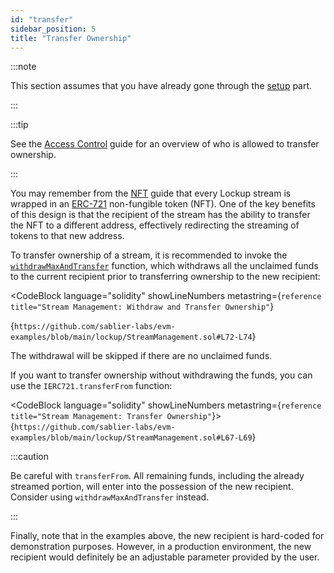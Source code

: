 ```yaml
---
id: "transfer"
sidebar_position: 5
title: "Transfer Ownership"
---
```



:::note

This section assumes that you have already gone through the [setup](/guides/lockup/examples/stream-management/setup)
part.

:::

:::tip

See the [Access Control](/reference/lockup/access-control) guide for an overview of who is allowed to transfer
ownership.

:::

You may remember from the [NFT](/concepts/nft) guide that every Lockup stream is wrapped in an
[ERC-721](https://eips.ethereum.org/EIPS/eip-721) non-fungible token (NFT). One of the key benefits of this design is
that the recipient of the stream has the ability to transfer the NFT to a different address, effectively redirecting the
streaming of tokens to that new address.

To transfer ownership of a stream, it is recommended to invoke the
[`withdrawMaxAndTransfer`](/reference/lockup/contracts/contract.SablierLockup#withdrawmaxandtransfer) function, which
withdraws all the unclaimed funds to the current recipient prior to transferring ownership to the new recipient:

<CodeBlock
  language="solidity"
  showLineNumbers
  metastring={`reference title="Stream Management: Withdraw and Transfer Ownership"`}
>
  {`https://github.com/sablier-labs/evm-examples/blob/main/lockup/StreamManagement.sol#L72-L74`}
</CodeBlock>

The withdrawal will be skipped if there are no unclaimed funds.

If you want to transfer ownership without withdrawing the funds, you can use the `IERC721.transferFrom` function:

<CodeBlock language="solidity" showLineNumbers metastring={`reference title="Stream Management: Transfer Ownership"`}>
  {`https://github.com/sablier-labs/evm-examples/blob/main/lockup/StreamManagement.sol#L67-L69`}
</CodeBlock>

:::caution

Be careful with `transferFrom`. All remaining funds, including the already streamed portion, will enter into the
possession of the new recipient. Consider using `withdrawMaxAndTransfer` instead.

:::

Finally, note that in the examples above, the new recipient is hard-coded for demonstration purposes. However, in a
production environment, the new recipient would definitely be an adjustable parameter provided by the user.
